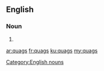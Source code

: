 ==English==

===Noun===
{{head|en}}

# {{plural of|quag}}
[[Category:English nouns]]

[[ar:quags]]
[[fr:quags]]
[[ku:quags]]
[[my:quags]]